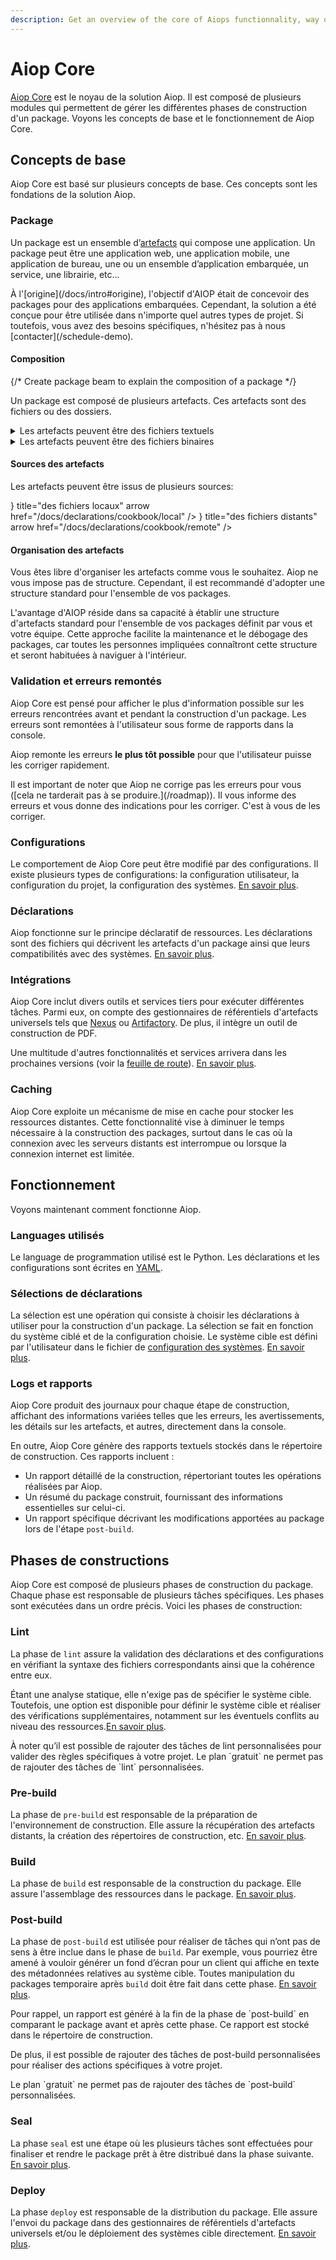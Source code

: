 ```yaml
---
description: Get an overview of the core of Aiops functionnality, way of working and how to use it.
---
```



# Aiop Core

[Aiop Core](/docs/vocabulary#aiop-core) est le noyau de la solution Aiop. Il est composé de plusieurs modules qui permettent de gérer les différentes phases de construction d'un package. Voyons les concepts de base et le fonctionnement de Aiop Core.

## Concepts de base

Aiop Core est basé sur plusieurs concepts de base. Ces concepts sont les fondations de la solution Aiop.

### Package

Un package est un ensemble d’[artefacts](/docs/vocabulary#artefact) qui compose une application. Un package peut être une application web, une application mobile, une application de bureau, une ou un ensemble d’application embarquée, un service, une librairie, etc...

<Callout type="info" emoji="ℹ️">
  À l'[origine](/docs/intro#origine), l'objectif d'AIOP était de concevoir des packages pour des applications embarquées. Cependant, la solution a été conçue pour être utilisée dans n'importe quel autres types de projet. Si toutefois, vous avez des besoins spécifiques, n'hésitez pas à nous [contacter](/schedule-demo).
</Callout>

#### Composition

{/* Create package beam to explain the composition of a package <PackageBeam/> */}

Un package est composé de plusieurs artefacts. Ces artefacts sont des fichiers ou des dossiers.

<details>
  <summary>Les artefacts peuvent être des fichiers textuels</summary>
  <ol>
    <li><p>Rapports</p></li>
    <li><p>Paramétrage</p></li>
    <li><p>Certificats</p></li>
    <li><p>Code source</p></li>
    <li><p>Des données</p></li>
    <li><p>Documentation</p></li>
    <li><p>Fichiers de logs</p></li>
    <li><p>...tout ce qui est lisible par un humain</p></li>
  </ol>
</details>

<details>
  <summary>Les artefacts peuvent être des fichiers binaires</summary>
  <ol>
    <li><p>des sons</p></li>
    <li><p>des images</p></li>
    <li><p>des vidéos</p></li>
    <li><p>des librairies</p></li>
    <li><p>des exécutables</p></li>
    <li><p>des archives (zip)</p></li>
    <li><p>des bases de données</p></li>
    <li><p>des documents cryptés</p></li>
    <li><p>...tout ce qui est compilé, crypté, dont la donnée est non lisible par l'humain</p></li>
  </ol>
</details>


#### Sources des artefacts

Les artefacts peuvent être issus de plusieurs sources:


<Cards>
  <Card icon={<Laptop />} title="des fichiers locaux" arrow href="/docs/declarations/cookbook/local" />
  <Card icon={<DownloadCloud />} title="des fichiers distants" arrow href="/docs/declarations/cookbook/remote" />
</Cards>

#### Organisation des artefacts

Vous êtes libre d'organiser les artefacts comme vous le souhaitez. Aiop ne vous impose pas de structure. Cependant, il est recommandé d'adopter une structure standard pour l'ensemble de vos packages.

<Callout emoji="💡">
  L'avantage d'AIOP réside dans sa capacité à établir une structure d'artefacts standard pour l'ensemble de vos packages définit par vous et votre équipe. Cette approche facilite la maintenance et le débogage des packages, car toutes les personnes impliquées connaîtront cette structure et seront habituées à naviguer à l'intérieur.
</Callout>

### Validation et erreurs remontés

Aiop Core est pensé pour afficher le plus d'information possible sur les erreurs rencontrées avant et pendant la construction d'un package. Les erreurs sont remontées à l'utilisateur sous forme de rapports dans la console.

Aiop remonte les erreurs **le plus tôt possible** pour que l'utilisateur puisse les corriger rapidement.

<Callout emoji="🚨">
  Il est important de noter que Aiop ne corrige pas les erreurs pour vous ([cela ne tarderait pas à se produire.](/roadmap)). Il vous informe des erreurs et vous donne des indications pour les corriger. C'est à vous de les corriger.
</Callout>


### Configurations

Le comportement de Aiop Core peut être modifié par des configurations. Il existe plusieurs types de configurations: la configuration utilisateur, la configuration du projet, la configuration des systèmes.
[En savoir plus](/docs/configurations/user).

### Déclarations

Aiop fonctionne sur le principe déclaratif de ressources. Les déclarations sont des fichiers qui décrivent les artefacts d'un package ainsi que leurs compatibilités avec des systèmes. [En savoir plus](//docs/declarations/overview).

### Intégrations

Aiop Core inclut divers outils et services tiers pour exécuter différentes tâches. Parmi eux, on compte des gestionnaires de référentiels d'artefacts universels tels que [Nexus](https://www.sonatype.com/nexus-repository-oss) ou [Artifactory](https://jfrog.com/artifactory/). De plus, il intègre un outil de construction de PDF.

<IntegrationBeam />

Une multitude d'autres fonctionnalités et services arrivera dans les prochaines versions (voir la [feuille de route](/roadmap)). [En savoir plus](/docs/configurations/playbook#repositories).

### Caching

Aiop Core exploite un mécanisme de mise en cache pour stocker les ressources distantes. Cette fonctionnalité vise à diminuer le temps nécessaire à la construction des packages, surtout dans le cas où la connexion avec les serveurs distants est interrompue ou lorsque la connexion internet est limitée.

## Fonctionnement

Voyons maintenant comment fonctionne Aiop.

### Languages utilisés

Le language de programmation utilisé est le Python. Les déclarations et les configurations sont écrites en [YAML](https://yaml.org/).

### Sélections de déclarations

La sélection est une opération qui consiste à choisir les déclarations à utiliser pour la construction d'un package. La sélection se fait en fonction du système ciblé et de la configuration choisie. Le système cible est défini par l'utilisateur dans le fichier de [configuration des systèmes](/docs/inventory). [En savoir plus](/docs/declarations).

### Logs et rapports

Aiop Core produit des journaux pour chaque étape de construction, affichant des informations variées telles que les erreurs, les avertissements, les détails sur les artefacts, et autres, directement dans la console.

En outre, Aiop Core génère des rapports textuels stockés dans le répertoire de construction. Ces rapports incluent :

- Un rapport détaillé de la construction, répertoriant toutes les opérations réalisées par Aiop.
- Un résumé du package construit, fournissant des informations essentielles sur celui-ci.
- Un rapport spécifique décrivant les modifications apportées au package lors de l'étape `post-build`.

## Phases de constructions

Aiop Core est composé de plusieurs phases de construction du package. Chaque phase est responsable de plusieurs tâches spécifiques. Les phases sont exécutées dans un ordre précis.
Voici les phases de construction:

### Lint

La phase de `lint` assure la validation des déclarations et des configurations en vérifiant la syntaxe des fichiers correspondants ainsi que la cohérence entre eux.

Étant une analyse statique, elle n'exige pas de spécifier le système cible. Toutefois, une option est disponible pour définir le système cible et réaliser des vérifications supplémentaires, notamment sur les éventuels conflits au niveau des ressources.[En savoir plus](/docs/lint).

<Callout type="info" emoji="ℹ️">
  À noter qu’il est possible de rajouter des tâches de lint personnalisées pour valider des règles spécifiques à votre projet.
</Callout>

<Callout type="warning" emoji="⚠️">
  Le plan `gratuit` ne permet pas de rajouter des tâches de `lint` personnalisées.
</Callout>

### Pre-build

La phase de `pre-build` est responsable de la préparation de l'environnement de construction. Elle assure la récupération des artefacts distants, la création des répertoires de construction, etc. [En savoir plus](/docs/pre-build).

### Build

La phase de `build` est responsable de la construction du package. Elle assure l'assemblage des ressources dans le package. [En savoir plus](/docs/build).

### Post-build

La phase de `post-build` est utilisée pour réaliser de tâches qui n’ont pas de sens à être inclue dans le phase de `build`. Par exemple, vous pourriez être amené à vouloir générer un fond d’écran pour un client qui affiche en texte des métadonnées relatives au système cible. Toutes manipulation du packages temporaire après `build` doit être fait dans cette phase. [En savoir plus](/docs/post-build).

<Callout type="info" emoji="ℹ️">
  Pour rappel, un rapport est généré à la fin de la phase de `post-build` en comparant le package avant et après cette phase. Ce rapport est stocké dans le répertoire de construction.

  De plus, il est possible de rajouter des tâches de post-build personnalisées pour réaliser des actions spécifiques à votre projet.
</Callout>

<Callout type="warning" emoji="⚠️">
  Le plan `gratuit` ne permet pas de rajouter des tâches de `post-build` personnalisées.
</Callout>

### Seal

La phase `seal` est une étape où les plusieurs tâches sont effectuées pour finaliser et rendre le package prêt à être distribué dans la phase suivante. [En savoir plus](/docs/seal).

### Deploy

La phase `deploy` est responsable de la distribution du package. Elle assure l'envoi du package dans des gestionnaires de référentiels d'artefacts universels et/ou le déploiement des systèmes cible directement. [En savoir plus](/docs/deploy).
